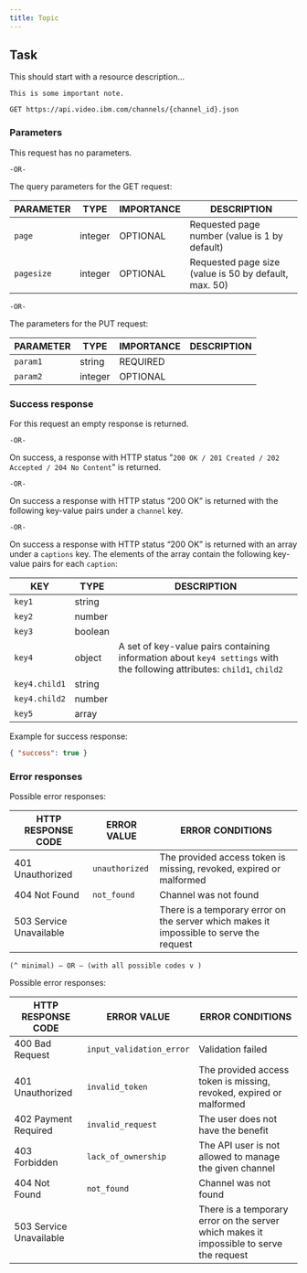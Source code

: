 ```yaml
---
title: Topic
---
```


## Task

This should start with a resource description…

`This is some important note.`

```
GET https://api.video.ibm.com/channels/{channel_id}.json
```

### Parameters

This request has no parameters.

`-OR-`

The query parameters for the GET request:

| PARAMETER  | TYPE    | IMPORTANCE | DESCRIPTION                                           |
| ---------- | ------- | ---------- | ----------------------------------------------------- |
| `page`     | integer | OPTIONAL   | Requested page number (value is 1 by default)         |
| `pagesize` | integer | OPTIONAL   | Requested page size (value is 50 by default, max. 50) |

`-OR-`

The parameters for the PUT request:

| PARAMETER | TYPE    | IMPORTANCE | DESCRIPTION |
| --------- | ------- | ---------- | ----------- |
| `param1`  | string  | REQUIRED   |             |
| `param2`  | integer | OPTIONAL   |             |

### Success response

For this request an empty response is returned.

`-OR-`

On success, a response with HTTP status "`200 OK / 201 Created / 202 Accepted / 204 No Content`" is returned.

`-OR-`

On success a response with HTTP status “200 OK” is returned with the following key-value pairs under a `channel` key.

`-OR-`

On success a response with HTTP status “200 OK” is returned with an array under a `captions` key. The elements of the array contain the following key-value pairs for each `caption`:

| KEY           | TYPE    | DESCRIPTION                                                                                                             |
| ------------- | ------- | ----------------------------------------------------------------------------------------------------------------------- |
| `key1`        | string  |                                                                                                                         |
| `key2`        | number  |                                                                                                                         |
| `key3`        | boolean |                                                                                                                         |
| `key4`        | object  | A set of key-value pairs containing information about `key4 settings` with the following attributes: `child1`, `child2` |
| `key4.child1` | string  |                                                                                                                         |
| `key4.child2` | number  |                                                                                                                         |
| `key5`        | array   |                                                                                                                         |

Example for success response:

```json
{ "success": true }
```

### Error responses

Possible error responses:

| HTTP RESPONSE CODE      | ERROR VALUE    | ERROR CONDITIONS                                                                        |
| ----------------------- | -------------- | --------------------------------------------------------------------------------------- |
| 401 Unauthorized        | `unauthorized` | The provided access token is missing, revoked, expired or malformed                     |
| 404 Not Found           | `not_found`    | Channel was not found                                                                   |
| 503 Service Unavailable |                | There is a temporary error on the server which makes it impossible to serve the request |

`(^ minimal) – OR – (with all possible codes v )`

Possible error responses:

| HTTP RESPONSE CODE      | ERROR VALUE              | ERROR CONDITIONS                                                                        |
| ----------------------- | ------------------------ | --------------------------------------------------------------------------------------- |
| 400 Bad Request         | `input_validation_error` | Validation failed                                                                       |
| 401 Unauthorized        | `invalid_token`          | The provided access token is missing, revoked, expired or malformed                     |
| 402 Payment Required    | `invalid_request`        | The user does not have the benefit                                                      |
| 403 Forbidden           | `lack_of_ownership`      | The API user is not allowed to manage the given channel                                 |
| 404 Not Found           | `not_found`              | Channel was not found                                                                   |
| 503 Service Unavailable |                          | There is a temporary error on the server which makes it impossible to serve the request |
